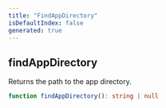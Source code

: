 ```yaml
---
title: "FindAppDirectory"
isDefaultIndex: false
generated: true
---
```



<!-- This file was generated from the CommandKit source. Do not modify. Instead, re-run the "docgen" script -->


## findAppDirectory

<GenerationInfo sourceFile="packages/commandkit/src/utils/utilities.ts" sourceLine="56" packageName="commandkit" />

Returns the path to the app directory.

```ts title="Signature"
function findAppDirectory(): string | null
```
